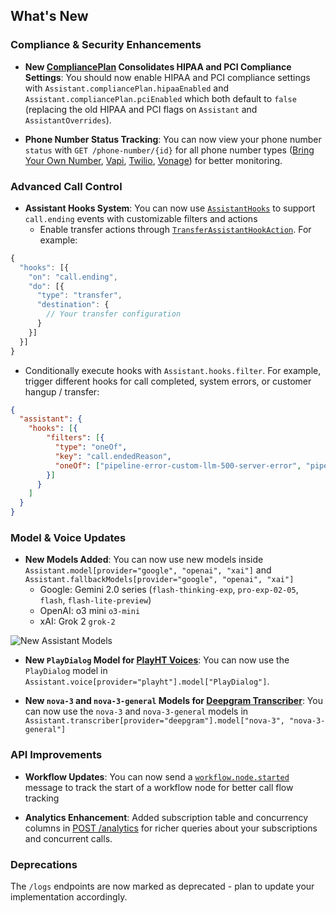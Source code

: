 ## What's New

### Compliance & Security Enhancements
- **New [CompliancePlan](https://api.vapi.ai/api#:~:text=CompliancePlan) Consolidates HIPAA and PCI Compliance Settings**: You should now enable HIPAA and PCI compliance settings with `Assistant.compliancePlan.hipaaEnabled` and `Assistant.compliancePlan.pciEnabled` which both default to `false` (replacing the old HIPAA and PCI flags on `Assistant` and `AssistantOverrides`).

- **Phone Number Status Tracking**: You can now view your phone number `status` with `GET /phone-number/{id}` for all phone number types ([Bring Your Own Number](https://api.vapi.ai/api#:~:text=ByoPhoneNumber), [Vapi](https://api.vapi.ai/api#:~:text=VapiPhoneNumber), [Twilio](https://api.vapi.ai/api#:~:text=TwilioPhoneNumber), [Vonage](https://api.vapi.ai/api#:~:text=VonagePhoneNumber)) for better monitoring.

### Advanced Call Control

- **Assistant Hooks System**: You can now use [`AssistantHooks`](https://api.vapi.ai/api#:~:text=AssistantHooks) to support `call.ending` events with customizable filters and actions
  - Enable transfer actions through [`TransferAssistantHookAction`](https://api.vapi.ai/api#:~:text=TransferAssistantHookAction). For example:
```javascript
{
  "hooks": [{
    "on": "call.ending",
    "do": [{
      "type": "transfer",
      "destination": {
        // Your transfer configuration
      }
    }]
  }]
}
```

  - Conditionally execute hooks with `Assistant.hooks.filter`. For example, trigger different hooks for call completed, system errors, or customer hangup / transfer:

```json
{
  "assistant": {
    "hooks": [{
        "filters": [{
          "type": "oneOf",
          "key": "call.endedReason",
          "oneOf": ["pipeline-error-custom-llm-500-server-error", "pipeline-error-custom-llm-llm-failed"]
        }]
      }
    ]
  }
}
```

### Model & Voice Updates

- **New Models Added**: You can now use new models inside `Assistant.model[provider="google", "openai", "xai"]` and `Assistant.fallbackModels[provider="google", "openai", "xai"]`
  - Google: Gemini 2.0 series (`flash-thinking-exp`, `pro-exp-02-05`, `flash`, `flash-lite-preview`)
  - OpenAI: o3 mini `o3-mini`
  - xAI: Grok 2 `grok-2`

<Frame caption="Assistant Models">
    <img src="../static/images/changelog/assistant-models.png" alt="New Assistant Models" />
</Frame>

- **New `PlayDialog` Model for [PlayHT Voices](https://api.vapi.ai/api#:~:text=PlayHTVoice)**: You can now use the `PlayDialog` model in `Assistant.voice[provider="playht"].model["PlayDialog"]`.

- **New `nova-3` and `nova-3-general` Models for [Deepgram Transcriber](https://api.vapi.ai/api#:~:text=DeepgramTranscriber)**: You can now use the `nova-3` and `nova-3-general` models in `Assistant.transcriber[provider="deepgram"].model["nova-3", "nova-3-general"]`

### API Improvements

- **Workflow Updates**: You can now send a [`workflow.node.started`](https://api.vapi.ai/api#:~:text=ClientMessageWorkflowNodeStarted) message to track the start of a workflow node for better call flow tracking

- **Analytics Enhancement**: Added subscription table and concurrency columns in [POST /analytics](https://api.vapi.ai/api#/Analytics/AnalyticsController_query) for richer queries about your subscriptions and concurrent calls.

### Deprecations

<Warning>The `/logs` endpoints are now marked as deprecated - plan to update your implementation accordingly.</Warning>
